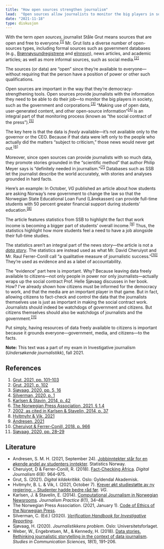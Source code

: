 ```yaml
---
title: "How open sources strengthen journalism"
lead:  "Open sources allow journalists to monitor the big players in society—in a way that’s grounded in facts and data."
date: "2021-11-18"
type: diskusjon
---
```


<div className="no-hyphens">
  <p>With the term <em>open sources</em>, journalist Ståle Grut means sources that are open and free to everyone.<sup id="inline-ref-1"><a href="#ref-1">[1]</a></sup> Mr. Grut lists a diverse number of open-sources types, including formal sources such as government databases (e.g., <a href="https://www.brreg.no/">Brønnøysundregistrene</a> and <a href="https://einnsyn.no/">eInnsyn</a>), news articles, and academic articles; as well as more informal sources, such as social media.<sup id="inline-ref-2"><a href="#ref-2">[2]</a></sup></p>
  <p>The sources (or data) are “open” since they’re available to everyone—without requiring that the person have a position of power or other such qualifications.</p>
  <p>Open sources are important in the way that they’re democracy-strengthening tools. Open sources provide journalists with the information they need to be able to do their job—to monitor the big players in society, such as the government and corporations.<sup id="inline-ref-3"><a href="#ref-3">[3]</a></sup> “Making use of open data, user-generated content, and other open-source information”<sup id="inline-ref-4"><a href="#ref-4">[4]</a></sup> is an integral part of that monitoring process (known as “the social contract of the press”).<sup id="inline-ref-5"><a href="#ref-5">[5]</a></sup></p>
  <p>The key here is that the data is <em>freely</em> available—it’s not available only to the governor or the CEO. Because if that data were left only to the people who actually did the matters “subject to criticism,” those news would never get out.<sup id="inline-ref-6"><a href="#ref-6">[6]</a></sup></p>
  <p>Moreover, since open sources can provide journalists with so much data, they promote stories grounded in the “scientific method” that author Philip Meyer says is “definitely needed in journalism.”<sup id="inline-ref-7"><a href="#ref-7">[7]</a></sup> Databases such as SSB let the journalist describe the world accurately, with stories and analyses grounded in hard facts.</p>
  <p>Here’s an example: In October, <em>VG</em> published an article about how students are asking Norway’s new government to change the law so that the Norwegian State Educational Loan Fund (Lånekassen) can provide full-time students with 50 percent greater financial support during students’ education.<sup id="inline-ref-8"><a href="#ref-8">[8]</a></sup></p>
  <p>The article features statistics from SSB to highlight the fact that work income is becoming a bigger part of students’ overall income.<sup id="inline-ref-9"><a href="#ref-9">[9]</a></sup> Thus, the statistics highlight how more students feel a need to have a job alongside their full-time studies.</p>
  <p>The statistics aren’t an integral part of the news story—the article is not a <a href="https://www.hope.uzh.ch/scoms/article/view/j.scoms.2018.01.013"><em>data story</em></a>. The statistics are instead used as what Mr. David Cheruiyot and Mr. Raul Ferrer-Conill call “a qualitative measure of journalistic success.”<sup id="inline-ref-10"><a href="#ref-10">[10]</a></sup> They’re used as evidence and as a label of accountability.</p>
  <p>The “evidence” part here is important. Why? Because leaving data freely available to citizens—not only people in power nor only journalists—actually wraps up the social contract Prof. Helle Sjøvaag discusses in her book. How? I’ve already shown how citizens must be informed for the democracy to work, and that the media are an important player in that game. But in fact, allowing citizens to fact-check and control the data that the journalists themselves use is just as important in making the social contract work. Journalists should indeed be watchdogs of government and citizens. But citizens themselves should also be watchdogs of journalists and the government.<sup id="inline-ref-11"><a href="#ref-11">[11]</a></sup></p>
  <p>Put simply, having resources of data freely available to citizens is important because it grounds everyone—government, media, and citizens—to the facts.</p>
  <aside>
    <p><strong>Note:</strong> This text was a part of my exam in Investigative journalism (<em>Undersøkende journalistikk</em>), fall 2021.</p>
  </aside>
</div>

## References

<ol className="references">
  <li id="ref-1"><a href="#inline-ref-1">Grut, 2021, pp.&nbsp;101–103</a></li>
  <li id="ref-2"><a href="#inline-ref-2">Grut, 2021, p.&nbsp;102</a></li>
  <li id="ref-3"><a href="#inline-ref-3">Sjøvaag, 2020, pp.&nbsp;5, 16</a></li>
  <li id="ref-4"><a href="#inline-ref-4">Silverman, 2020, p.&nbsp;1</a></li>
  <li id="ref-5"><a href="#inline-ref-5">Karlsen & Stavin, 2014, p.&nbsp;42</a></li>
  <li id="ref-6"><a href="#inline-ref-6">The Norwegian Press Association, 2021, §&nbsp;1.4</a></li>
  <li id="ref-7"><a href="#inline-ref-7">2002, as cited in Karlsen & Stavelin, 2014, p.&nbsp;37</a></li>
  <li id="ref-8"><a href="#inline-ref-8">Hvitmyhr & Vik, 2021</a></li>
  <li id="ref-9"><a href="#inline-ref-9">Andresen, 2021</a></li>
  <li id="ref-10"><a href="#inline-ref-10">Cheruiyot & Ferrer-Conill, 2018, p.&nbsp;966</a></li>
  <li id="ref-11"><a href="#inline-ref-11">Sjøvaag, 2020, pp.&nbsp;28–29</a></li>
</ol>

## Literature

* Andresen, S. M. H. (2021, September 24). [Jobbinntekter står for en økende andel av studenters inntekter](https://www.ssb.no/utdanning/hoyere-utdanning/artikler/jobbinntekter-star-for-en-okende-andel-av-studenters-inntekter). Statistics Norway.
* Cheruiyot, D & Ferrer-Conill, R. (2018). [Fact-Checking Africa](https://doi.org/10.1080/21670811.2018.1493940). *Digital Journalism 6*(8): 964–975.
* Grut, S. (2021). *Digital kildekritikk*. Oslo: Gyldendal Akademisk.
* Hvitmyhr, B. L. & Vik, I. (2021, October 7). [Krever økt studiestøtte av ny regjering: − Studenter hadde bedre råd før](https://www.vg.no/nyheter/innenriks/i/lVvodo/krever-oekt-studiestoette-av-ny-regjering-studenter-hadde-bedre-raad-foer). *VG*.
* Karlsen, J. & Stavelin, E. (2014). [Computational Journalism in Norwegian Newsrooms](https://doi.org/10.1080/17512786.2013.813190). *Journalism Practice 8*(1), 34–48.
* The Norwegian Press Association. (2021, January 1). [Code of Ethics of the Norwegian Press](https://presse.no/pfu/etiske-regler/vaer-varsom-plakaten/).
* Silverman, C. (Ed.) (2020). [*Verification Handbook for Investigative Reporting*](https://datajournalism.com/read/handbook/verification-2).
* Sjøvaag, H. (2020). *Journalistikkens problem*. Oslo: Universitetsforlaget.
* Weber, W., Engebretsen, M., & Kennedy, H. (2018). [Data stories. Rethinking journalistic storytelling in the context of data journalism](https://doi.org/10.24434/j.scoms.2018.01.013). *Studies in Communication Sciences, 18*(1), 191–206.